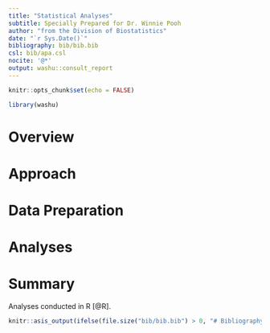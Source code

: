 ```yaml
---
title: "Statistical Analyses"
subtitle: Specially Prepared for Dr. Winnie Pooh
author: "from the Division of Biostatistics"
date: "`r Sys.Date()`"
bibliography: bib/bib.bib
csl: bib/apa.csl
nocite: '@*'
output: washu::consult_report
---
```


```r
knitr::opts_chunk$set(echo = FALSE)

library(washu)
```

# Overview



# Approach



# Data Preparation



# Analyses



# Summary

Analyses conducted in R [@R].

```r
knitr::asis_output(ifelse(file.size("bib/bib.bib") > 0, "# Bibliography\\n", ""))
```

